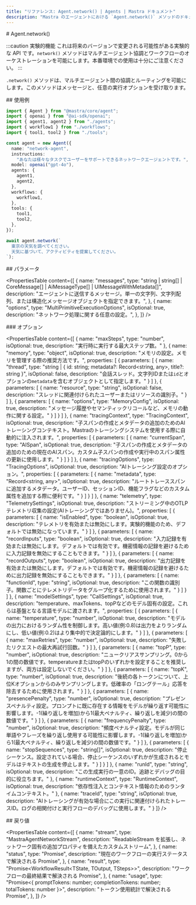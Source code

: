 ```yaml
---
title: "リファレンス: Agent.network() | Agents | Mastra ドキュメント"
description: "Mastra のエージェントにおける `Agent.network()` メソッドのドキュメント。マルチエージェント間の協調とルーティングを実現します。"
---
```


<div id="agentnetwork">
  # Agent.network()
</div>

:::caution 実験的機能
これは将来のバージョンで変更される可能性がある実験的な API です。`network()` メソッドはマルチエージェント協調とワークフローのオーケストレーションを可能にします。本番環境での使用は十分にご注意ください。
:::

`.network()` メソッドは、マルチエージェント間の協調とルーティングを可能にします。このメソッドはメッセージと、任意の実行オプションを受け取ります。

<div id="usage-example">
  ## 使用例
</div>

```typescript copy
import { Agent } from "@mastra/core/agent";
import { openai } from "@ai-sdk/openai";
import { agent1, agent2 } from "./agents";
import { workflow1 } from "./workflows";
import { tool1, tool2 } from "./tools";

const agent = new Agent({
  name: "network-agent",
  instructions:
    "あなたは様々なタスクでユーザーをサポートできるネットワークエージェントです。",
  model: openai("gpt-4o"),
  agents: {
    agent1,
    agent2,
  },
  workflows: {
    workflow1,
  },
  tools: {
    tool1,
    tool2,
  },
});

await agent.network(`
  東京の天気を調べてください。
  天気に基づいて、アクティビティを提案してください。
`);
```


<div id="parameters">
  ## パラメータ
</div>

<PropertiesTable
  content={[
    {
      name: "messages",
      type: "string | string[] | CoreMessage[] | AiMessageType[] | UIMessageWithMetadata[]",
      description:
        "エージェントに送信するメッセージ。単一の文字列、文字列配列、または構造化メッセージオブジェクトを指定できます。",
    },
    {
      name: "options",
      type: "MultiPrimitiveExecutionOptions",
      isOptional: true,
      description: "ネットワーク処理に関する任意の設定。",
    },
  ]}
/>

<div id="options">
  ### オプション
</div>

<PropertiesTable
  content={[
  {
    name: "maxSteps",
    type: "number",
    isOptional: true,
    description: "実行時に実行する最大ステップ数。"
  },
  {
    name: "memory",
    type: "object",
    isOptional: true,
    description:
      "メモリの設定。メモリを管理する際の推奨方法です。",
    properties: [
      {
        parameters: [
          {
            name: "thread",
            type: "string | { id: string; metadata?: Record<string, any>, title?: string }",
            isOptional: false,
            description:
              "会話スレッド。文字列IDまたは`id`とオプションの`metadata`を含むオブジェクトとして指定します。"
          }
        ]
      },
      {
        parameters: [
          {
            name: "resource",
            type: "string",
            isOptional: false,
            description:
              "スレッドに関連付けられたユーザーまたはリソースの識別子。"
          }
        ]
      },
      {
        parameters: [
          {
            name: "options",
            type: "MemoryConfig",
            isOptional: true,
            description:
              "メッセージ履歴やセマンティックリコールなど、メモリの動作に関する設定。"
          }
        ]
      }
    ]
  },
  {
    name: "tracingContext",
    type: "TracingContext",
    isOptional: true,
    description:
      "子スパンの作成とメタデータの追加のためのAIトレーシングコンテキスト。Mastraのトレーシングシステムを使用する際に自動的に注入されます。",
    properties: [
      {
        parameters: [
          {
            name: "currentSpan",
            type: "AISpan",
            isOptional: true,
            description:
              "子スパンの作成とメタデータの追加のための現在のAIスパン。カスタム子スパンの作成や実行中のスパン属性の更新に使用します。"
          }
        ]
      }
    ]
  },
  {
    name: "tracingOptions",
    type: "TracingOptions",
    isOptional: true,
    description: "AIトレーシング設定のオプション。",
    properties: [
      {
        parameters: [
          {
            name: "metadata",
            type: "Record<string, any>",
            isOptional: true,
            description:
              "ルートトレーススパンに追加するメタデータ。ユーザーID、セッションID、機能フラグなどのカスタム属性を追加する際に便利です。"
          }
        ]
      }
    ]
  },
  {
    name: "telemetry",
    type: "TelemetrySettings",
    isOptional: true,
    description:
      "ストリーミング中のOTLPテレメトリ収集の設定(AIトレーシングではありません)。",
    properties: [
      {
        parameters: [
          {
            name: "isEnabled",
            type: "boolean",
            isOptional: true,
            description:
              "テレメトリを有効または無効にします。実験的機能のため、デフォルトでは無効になっています。"
          }
        ]
      },
      {
        parameters: [
          {
            name: "recordInputs",
            type: "boolean",
            isOptional: true,
            description:
              "入力記録を有効または無効にします。デフォルトでは有効です。機密情報の記録を避けるために入力記録を無効にすることもできます。"
          }
        ]
      },
      {
        parameters: [
          {
            name: "recordOutputs",
            type: "boolean",
            isOptional: true,
            description:
              "出力記録を有効または無効にします。デフォルトでは有効です。機密情報の記録を避けるために出力記録を無効にすることもできます。"
          }
        ]
      },
      {
        parameters: [
          {
            name: "functionId",
            type: "string",
            isOptional: true,
            description:
              "この関数の識別子。関数ごとにテレメトリデータをグループ化するために使用されます。"
          }
        ]
      }
    ]
  },
  {
    name: "modelSettings",
    type: "CallSettings",
    isOptional: true,
    description:
      "temperature、maxTokens、topPなどのモデル固有の設定。これらは基盤となる言語モデルに渡されます。",
    properties: [
      {
        parameters: [
          {
            name: "temperature",
            type: "number",
            isOptional: true,
            description:
              "モデルの出力におけるランダム性を制御します。高い値(例:0.8)は出力をよりランダムにし、低い値(例:0.2)はより集中的で決定論的にします。"
          }
        ]
      },
      {
        parameters: [
          {
            name: "maxRetries",
            type: "number",
            isOptional: true,
            description: "失敗したリクエストの最大再試行回数。"
          }
        ]
      },
      {
        parameters: [
          {
            name: "topP",
            type: "number",
            isOptional: true,
            description:
              "ニュークリアスサンプリング。0から1の間の数値です。temperatureまたはtopPのいずれかを設定することを推奨しますが、両方は設定しないでください。"
          }
        ]
      },
      {
        parameters: [
          {
            name: "topK",
            type: "number",
            isOptional: true,
            description:
              "後続の各トークンについて、上位Kオプションからのみサンプリングします。低確率の「ロングテール」応答を除去するために使用されます。"
          }
        ]
      },
      {
        parameters: [
          {
            name: "presencePenalty",
            type: "number",
            isOptional: true,
            description:
              "プレゼンスペナルティ設定。プロンプトに既に存在する情報をモデルが繰り返す可能性に影響します。-1(繰り返しを増加)から1(最大ペナルティ、繰り返しを減少)の間の数値です。"
          }
        ]
      },
      {
        parameters: [
          {
            name: "frequencyPenalty",
            type: "number",
            isOptional: true,
            description:
              "頻度ペナルティ設定。モデルが同じ単語やフレーズを繰り返し使用する可能性に影響します。-1(繰り返しを増加)から1(最大ペナルティ、繰り返しを減少)の間の数値です。"
          }
        ]
      },
      {
        parameters: [
          {
            name: "stopSequences",
            type: "string[]",
            isOptional: true,
            description:
              "停止シーケンス。設定されている場合、停止シーケンスのいずれかが生成されるとモデルはテキストの生成を停止します。"
          }
        ]
      }
    ]
  },
  {
    name: "runId",
    type: "string",
    isOptional: true,
    description:
      "この生成実行の一意のID。追跡とデバッグの目的に役立ちます。"
  },
  {
    name: "runtimeContext",
    type: "RuntimeContext",
    isOptional: true,
    description:
      "依存性注入とコンテキスト情報のためのランタイムコンテキスト。"
  },
  {
    name: "traceId",
    type: "string",
    isOptional: true,
    description:
      "AIトレーシングが有効な場合にこの実行に関連付けられたトレースID。ログの相関付けと実行フローのデバッグに使用します。"
  }
]}
/>

<div id="returns">
  ## 戻り値
</div>

<PropertiesTable
  content={[
    {
      name: "stream",
      type: "MastraAgentNetworkStream<NetworkChunkType>",
      description:
        "ReadableStream<NetworkChunkType> を拡張し、ネットワーク固有の追加プロパティを備えたカスタムストリーム",
    },
    {
      name: "status",
      type: "Promise<RunStatus>",
      description: "現在のワークフローの実行ステータスで解決される Promise",
    },
    {
      name: "result",
      type: "Promise<WorkflowResult<TState, TOutput, TSteps>>",
      description: "ワークフローの最終結果で解決される Promise",
    },
    {
      name: "usage",
      type: "Promise<{ promptTokens: number; completionTokens: number; totalTokens: number }>",
      description: "トークン使用統計で解決される Promise",
    },
  ]}
/>